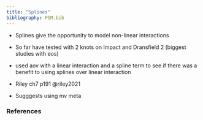 ```yaml
---
title: "Splines"
bibliography: PSM.bib
---
```


-   Splines give the opportunity to model non-linear interactions

-   So far have tested with 2 knots on Impact and Dransfield 2 (biggest studies with eos)

-   used aov with a linear interaction and a spline term to see if there was a benefit to using splines over linear interaction

-   Riley ch7 p191 @riley2021

-   Sugggests using mv meta

### References

::: {#refs}
:::
